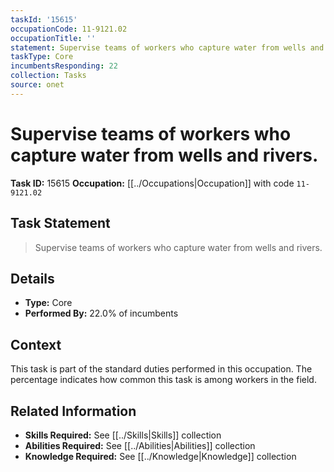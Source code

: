 ```yaml
---
taskId: '15615'
occupationCode: 11-9121.02
occupationTitle: ''
statement: Supervise teams of workers who capture water from wells and rivers.
taskType: Core
incumbentsResponding: 22
collection: Tasks
source: onet
---
```

# Supervise teams of workers who capture water from wells and rivers.

**Task ID:** 15615
**Occupation:** [[../Occupations|Occupation]] with code `11-9121.02`

## Task Statement

> Supervise teams of workers who capture water from wells and rivers.

## Details

- **Type:** Core
- **Performed By:** 22.0% of incumbents

## Context

This task is part of the standard duties performed in this occupation. The percentage indicates how common this task is among workers in the field.

## Related Information

- **Skills Required:** See [[../Skills|Skills]] collection
- **Abilities Required:** See [[../Abilities|Abilities]] collection
- **Knowledge Required:** See [[../Knowledge|Knowledge]] collection
